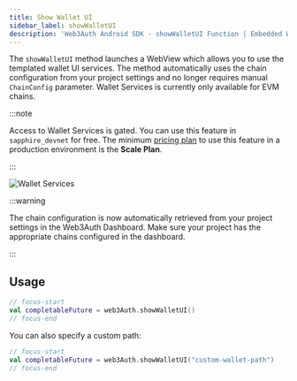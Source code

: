 ```yaml
---
title: Show Wallet UI
sidebar_label: showWalletUI
description: 'Web3Auth Android SDK - showWalletUI Function | Embedded Wallets'
---
```



The `showWalletUI` method launches a WebView which allows you to use the templated wallet UI services. The method automatically uses the chain configuration from your project settings and no longer requires manual `ChainConfig` parameter. Wallet Services is currently only available for EVM chains.

:::note

Access to Wallet Services is gated. You can use this feature in `sapphire_devnet` for free. The minimum [pricing plan](https://web3auth.io/pricing.html) to use this feature in a production environment is the **Scale Plan**.

:::

![Wallet Services](/img/embedded-wallets/wallet-services/mobile-wallet-services.png)

:::warning

The chain configuration is now automatically retrieved from your project settings in the Web3Auth Dashboard. Make sure your project has the appropriate chains configured in the dashboard.

:::

## Usage

```kotlin
// focus-start
val completableFuture = web3Auth.showWalletUI()
// focus-end
```

You can also specify a custom path:

```kotlin
// focus-start
val completableFuture = web3Auth.showWalletUI("custom-wallet-path")
// focus-end
```
